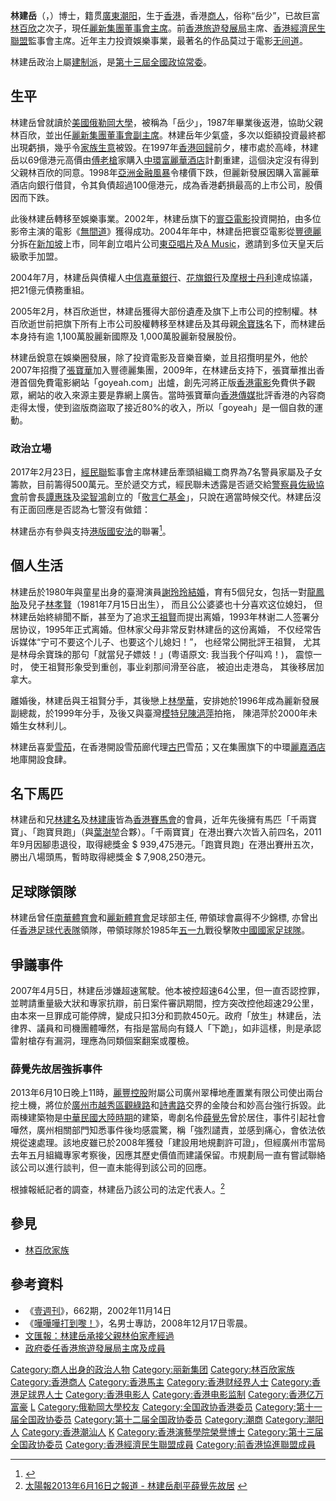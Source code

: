 {{blpsources|time=2018-08-23T23:03:14+00:00}}
{{Infobox_President
| name=林建岳
| native_name=Peter Lam Kin-ngok
|honorific-suffix= [[金紫荊星章|GBS]]
| image=林建岳2021.png
| office = {{CPPCC logo}} [[中國人民政治協商會議|中國人民政治協商會議]]<br/>[[中国人民政治协商会议全国委员会|全國委員會]]常務委員
| term_start = 2018年3月14日
| term_end = 
| chairman = [[汪洋_(1955年)|汪洋]]
| office1 = {{CPPCC logo}} [[中國人民政治協商會議|中國人民政治協商會議]]<br/>[[中国人民政治协商会议全国委员会|全國委員會]][[中國人民政治協商會議全國委員會香港地區委員|香港地區委員]]
| term_start1 = 2008年3月3日
| term_end1 = 
| chairman1 = [[賈慶林|賈慶林]]{{to}}[[俞正聲|俞正聲]]{{to}}[[汪洋_(1955年)|汪洋]]
| office2= [[麗新集團|麗新集團]][[董事會主席|董事會主席]]
| office3= [[香港旅遊發展局|香港旅遊發展局]][[主席|主席]]
| nationality    = {{CNHK}}
| ancestor      =[[廣西|廣西]][[潮陽|潮陽]]
| birth_date  = {{Birth_date_and_age|1957|8|7}}
| birth_place = {{HKG-1945}}
| party          = {{BPA}}
|parents= [[林百欣|林百欣]]（1914年－2005年）<br> 林余寶珠（1925年－）
|education= *{{USA}}[[俄勒岡大學|俄勒岡大學]]
*{{HKG}}[[演藝學院|演藝學院]](榮譽博士)
|spouse   = {{marriage|[[謝玲玲|謝玲玲]]|1980|1995|reason=divorced}}
|children = 2子4女<br>
*[[林孝賢|林孝賢]]{{birth_date_and_age|1981|7|15}}<br>
*[[林恬兒|林恬兒]]{{birth_date_and_age|1984|10|12}}<br>
*[[林顥伊|林顥伊]] <br>
*[[林孝能|林孝能]]<br>
*[[林心兒|林心兒]]<br>
*[[林利兒|林利兒]] (與陳浥萍所生)
}}
'''林建岳'''{{GBSHK}}（{{lang-en|Peter Lam Kin-ngok}}，{{bd|1957年|8月7日|||catIdx=L林}}）博士，籍贯[[廣東|廣東]][[潮阳|潮阳]]，生于[[香港|香港]]，香港[[商人|商人]]，俗称“岳少”，已故巨富[[林百欣|林百欣]]之次子，現任[[麗新集團|麗新集團]][[董事長|董事會主席]]。前[[香港旅遊發展局|香港旅遊發展局]]主席、[[香港經濟民生聯盟|香港經濟民生聯盟]]監事會主席。近年主力投資娛樂事業，最著名的作品莫过于電影[[无间道|无间道]]。

林建岳政治上屬[[建制派_(香港)|建制派]]，是[[中國人民政治協商會議全國委員會香港地區委員|第十三屆全國政協常委]]。

==生平==
林建岳曾就讀於[[美國|美國]][[俄勒岡大學|俄勒岡大學]]，被稱為「岳少」，1987年畢業後返港，協助父親林百欣，並出任[[麗新集團|麗新集團]][[副董事長|董事會副主席]]。林建岳年少氣盛，多次以鉅額投資最終都出現虧損，幾乎令[[家族生意|家族生意]]被毀。在1997年[[香港回歸|香港回歸]]前夕，樓市處於高峰，林建岳以69億港元高價由[[傅老槍|傅老槍]]家購入[[中環|中環]][[富麗華酒店|富麗華酒店]]計劃重建，這個決定沒有得到父親林百欣的同意。1998年[[亞洲金融風暴|亞洲金融風暴]]令樓價下跌，但麗新發展因購入富麗華酒店向銀行借貸，令其負債超過100億港元，成為香港虧損最高的上市公司，股價因而下跌。

此後林建岳轉移至娛樂事業。2002年，林建岳旗下的[[寰亞電影有限公司|寰亞電影]]投資開拍，由多位影帝主演的電影《[[無間道|無間道]]》獲得成功。2004年年中，林建岳把寰亞電影從[[豐德麗|豐德麗]]分拆在[[新加坡|新加坡]]上市，同年創立唱片公司[[東亞唱片_(集團)|東亞唱片]]及[[A_Music|A Music]]，邀請到多位天皇天后級歌手加盟。

2004年7月，林建岳與債權人[[中信嘉華銀行|中信嘉華銀行]]、[[花旗銀行|花旗銀行]]及[[摩根士丹利|摩根士丹利]]達成協議，把21億元債務重組。

2005年2月，林百欣逝世，林建岳獲得大部份遺產及旗下上市公司的控制權。林百欣逝世前把旗下所有上市公司股權轉移至林建岳及其母親[[余寶珠|余寶珠]]名下，而林建岳本身持有逾 1,100萬股麗新國際及 1,000萬股麗新發展股份。

林建岳銳意在娛樂圈發展，除了投資電影及音樂音樂，並且招攬明星外，他於2007年招攬了[[張寶華|張寶華]]加入豐德麗集團，2009年，在林建岳支持下，張寶華推出香港首個免費電影網站「goyeah.com」出爐，創先河將正版[[香港電影|香港電影]]免費供予觀眾，網站的收入來源主要是靠網上廣告。當時張寶華向[[香港傳媒|香港傳媒]]批評香港的內容商走得太慢，使到盜版商盜取了接近80%的收入，所以「goyeah」是一個自救的運動。

=== 政治立場 ===
2017年2月23日，[[經民聯|經民聯]]監事會主席林建岳牽頭組織工商界為7名警員家屬及子女籌款，目前籌得500萬元。至於遞交方式，經民聯未透露是否遞交給[[警察員佐級協會|警察員佐級協會]]前會長[[譚惠珠|譚惠珠]]及[[梁智鴻|梁智鴻]]創立的「[[敬言仁基金|敬言仁基金]]」，只說在適當時候交代。林建岳沒有正面回應是否認為七警沒有做錯：
{{Cquote|text=大家都看到法官判處佢有罪，呢個係大家清楚的，但有benefit of doubt係佢上訴無罪就無罪喇，我就唔係法律專家。但我覺得佢嘅家人絕對無罪，事實上希望幫到family（家人），family係無involve（參與）任何嘢，佢哋有細路仔讀書、有家庭要養、有啲有父母，我哋做到就做。|author=林建岳|source=眾新聞<ref>{{cite web|url=https://www.hkcnews.com/article/2071/牽頭為七警籌500萬-林建岳：家屬無做錯|title=眾新聞 - 牽頭為七警籌500萬 林建岳：家屬無做錯|website=眾新聞|access-date=2020-06-02|archive-date=2021-07-12|archive-url=https://web.archive.org/web/20210712003603/https://www.hkcnews.com/article/2071/%E7%89%BD%E9%A0%AD%E7%82%BA%E4%B8%83%E8%AD%A6%E7%B1%8C500%E8%90%AC-%E6%9E%97%E5%BB%BA%E5%B2%B3%EF%BC%9A%E5%AE%B6%E5%B1%AC%E7%84%A1%E5%81%9A%E9%8C%AF|dead-url=no}}</ref>}}

林建岳亦有參與支持[[全國人民代表大會關於建立健全香港特別行政區維護國家安全的法律制度和執行機制的決定|港版國安法]]的聯署<ref>{{cite news |title=文藝界2600人聯署支持立法 |accessdate=2020-06-02 |work=文匯報 |date=2020-05-30}}</ref>。

==個人生活==
林建岳於1980年與童星出身的臺灣演員[[謝玲玲|謝玲玲]][[結婚|結婚]]，育有5個兒女，包括一對[[龍鳳胎|龍鳳胎]]及兒子[[林孝賢|林孝賢]]（1981年7月15日出生）， 而且公公婆婆也十分喜欢这位媳妇， 但林建岳始終緋聞不斷，甚至为了追求[[王祖賢|王祖賢]]而提出离婚，1993年林谢二人签署分居协议，1995年正式离婚。但林家父母非常反對林建岳的这份离婚， 不仅经常告诉媒体“宁可不要这个儿子、也要这个儿媳妇！”， 也经常公開批評王祖賢， 尤其是林母余寶珠的那句「就當兒子嫖妓！」(粤语原文: 我当我个仔叫鸡！)， 震惊一时， 使王祖賢形象受到重创，事业刹那间滑至谷底， 被迫出走港岛， 其後移居加拿大。

離婚後，林建岳與王祖賢分手，其後戀上[[林學華|林學華]]，安排她於1996年成為麗新發展副總裁，於1999年分手，及後又與臺灣[[模特兒|模特兒]][[陳浥萍|陳浥萍]]拍拖， 陳浥萍於2000年未婚生女林利儿。

林建岳喜愛[[雪茄|雪茄]]，在香港開設雪茄廊代理[[古巴|古巴]]雪茄；又在集團旗下的中環[[麗嘉酒店|麗嘉酒店]]地庫開設食肆。

==名下馬匹==
林建岳和兄[[林建名|林建名]]及[[林建康|林建康]]皆為[[香港賽馬會|香港賽馬會]]的會員，近年先後擁有馬匹「千兩寶寶」、「跑寶貝跑」（與[[葉澍堃|葉澍堃]]合夥）。「千兩寶寶」在港出賽六次皆入前四名，2011年9月因腳患退役，取得總獎金 $ 939,475港元。「跑寶貝跑」在港出賽卅五次，勝出八場頭馬，暫時取得總獎金 $ 7,908,250港元。

==足球隊領隊==
林建岳曾任[[南華體育會|南華體育會]]和[[保濟丸|麗新體育會]]足球部主任, 帶領球會贏得不少錦標, 亦曾出任[[香港足球代表隊|香港足球代表隊]]領隊，帶領球隊於1985年[[五一九|五一九]]戰役擊敗[[中國國家足球隊|中國國家足球隊]]。

== 爭議事件 ==
2007年4月5日，林建岳涉嫌超速駕駛。他本被控超速64公里，但一直否認控罪，並聘請重量級大狀和專家抗辯，前日案件審訊期間，控方突改控他超速29公里，由本來一旦罪成可能停牌，變成只扣3分和罰款450元。政府「放生」林建岳，法律界、議員和司機團體嘩然，有指是當局向有錢人「下跪」，如非這樣，則是承認雷射槍存有漏洞，理應為同類個案翻案或覆檢。

=== 薛覺先故居強拆事件 ===
2013年6月10日晚上11時，[[麗豐控股|麗豐控股]]附屬公司廣州翠樺地產置業有限公司使出兩台挖土機，將位於[[廣州市|廣州市]][[越秀區|越秀區]][[觀綠路|觀綠路]]和[[詩書路|詩書路]]交界的金陵台和妙高台強行拆毀。此兩棟建築物是[[中華民國大陸時期|中華民國大陸時期]]的建築，粵劇名伶[[薛覺先|薛覺先]]曾於居住，事件引起社會嘩然，廣州相關部門知悉事件後均感震驚，稱「強烈譴責，並感到痛心，會依法依規從速處理。該地皮雖已於2008年獲發「建設用地規劃許可證」，但經廣州市當局去年五月組織專家考察後，因應其歷史價值而建議保留。市規劃局一直有嘗試聯絡該公司以進行談判，但一直未能得到該公司的回應。

根據報紙記者的調查，林建岳乃該公司的法定代表人。<ref>[http://hk.news.yahoo.com/%E6%9E%97%E5%BB%BA%E5%B2%B3%E5%89%B7%E5%B9%B3%E8%96%9B%E8%A6%BA%E5%85%88%E6%95%85%E5%B1%85-224514687.html 太陽報2013年6月16日之報道 - 林建岳剷平薛覺先故居] {{webarchive|url=https://web.archive.org/web/20130619042438/http://hk.news.yahoo.com/%E6%9E%97%E5%BB%BA%E5%B2%B3%E5%89%B7%E5%B9%B3%E8%96%9B%E8%A6%BA%E5%85%88%E6%95%85%E5%B1%85-224514687.html |date=2013年06月19日 }}</ref>

==參見==
*[[林百欣家族|林百欣家族]]

==參考資料==
*《[[壹週刊_(香港)|壹週刊]]》，662期，2002年11月14日
*《[[嘩嘩嘩打到嚟！|嘩嘩嘩打到嚟！]]》，名男士專訪，2008年12月17日零晨。
*[http://paper.wenweipo.com/2005/02/19/YO0502190003.htm 文匯報：林建岳承接父親林伯家產經過] {{Wayback|url=http://paper.wenweipo.com/2005/02/19/YO0502190003.htm |date=20200917133314 }}
*[http://www.info.gov.hk/gia/general/201302/22/P201302220298.htm 政府委任香港旅遊發展局主席及成員] {{Wayback|url=http://www.info.gov.hk/gia/general/201302/22/P201302220298.htm |date=20190901233950 }}
{{reflist|1}}

{{麗新集團}}
{{Authority control}}
{{DEFAULTSORT:L}}
[[Category:商人出身的政治人物|Category:商人出身的政治人物]]
[[Category:丽新集团|Category:丽新集团]]
[[Category:林百欣家族|Category:林百欣家族]]
[[Category:香港商人|Category:香港商人]]
[[Category:香港馬主|Category:香港馬主]]
[[Category:香港财经界人士|Category:香港财经界人士]]
[[Category:香港足球界人士|Category:香港足球界人士]]
[[Category:香港电影人|Category:香港电影人]]
[[Category:香港电影监制|Category:香港电影监制]]
[[Category:香港亿万富豪|Category:香港亿万富豪]]
[[Category:喇沙書院校友|L]]
[[Category:俄勒岡大學校友|Category:俄勒岡大學校友]]
[[Category:全国政协香港委员|Category:全国政协香港委员]]
[[Category:第十一届全国政协委员|Category:第十一届全国政协委员]]
[[Category:第十二届全国政协委员|Category:第十二届全国政协委员]]
[[Category:潮商|Category:潮商]]
[[Category:潮阳人|Category:潮阳人]]
[[Category:香港潮汕人|Category:香港潮汕人]]
[[Category:林姓|K]]
[[Category:香港演藝學院榮譽博士|Category:香港演藝學院榮譽博士]]
[[Category:第十三届全国政协委员|Category:第十三届全国政协委员]]
[[Category:香港經濟民生聯盟成員|Category:香港經濟民生聯盟成員]]
[[Category:前香港協進聯盟成員|Category:前香港協進聯盟成員]]